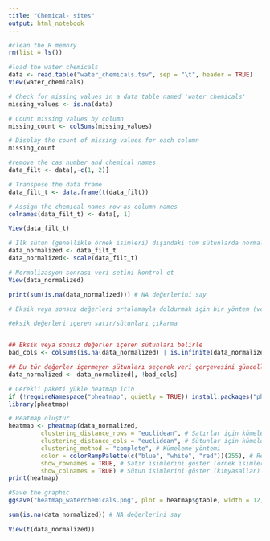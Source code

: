 ```yaml
---
title: "Chemical- sites"
output: html_notebook
---
```


```r
#clean the R memory
rm(list = ls())
```

```r
#load the water chemicals
data <- read.table("water_chemicals.tsv", sep = "\t", header = TRUE)
View(water_chemicals)
```

```r
# Check for missing values in a data table named 'water_chemicals'
missing_values <- is.na(data)

# Count missing values by column
missing_count <- colSums(missing_values)

# Display the count of missing values for each column
missing_count
```
```r
#remove the cas number and chemical names
data_filt <- data[,-c(1, 2)]

# Transpose the data frame
data_filt_t <- data.frame(t(data_filt))

# Assign the chemical names row as column names
colnames(data_filt_t) <- data[, 1]

View(data_filt_t)
```

```r
# İlk sütun (genellikle örnek isimleri) dışındaki tüm sütunlarda normalizasyon yap
data_normalized <- data_filt_t
data_normalized<- scale(data_filt_t) 

# Normalizasyon sonrası veri setini kontrol et
View(data_normalized)
```

```r
print(sum(is.na(data_normalized))) # NA değerlerini say

# Eksik veya sonsuz değerleri ortalamayla doldurmak için bir yöntem (veya başka bir yöntem tercih edebilirsiniz)

#eksik değerleri içeren satır/sütunları çıkarma


## Eksik veya sonsuz değerler içeren sütunları belirle
bad_cols <- colSums(is.na(data_normalized) | is.infinite(data_normalized)) > 0

## Bu tür değerler içermeyen sütunları seçerek veri çerçevesini güncelle
data_normalized <- data_normalized[, !bad_cols]

```

```r
# Gerekli paketi yükle heatmap icin
if (!requireNamespace("pheatmap", quietly = TRUE)) install.packages("pheatmap")
library(pheatmap)
```

```r
# Heatmap oluştur
heatmap <- pheatmap(data_normalized, 
         clustering_distance_rows = "euclidean", # Satırlar için kümeleme mesafesi
         clustering_distance_cols = "euclidean", # Sütunlar için kümeleme mesafesi
         clustering_method = "complete", # Kümeleme yöntemi
         color = colorRampPalette(c("blue", "white", "red"))(255), # Renk skalası
         show_rownames = TRUE, # Satır isimlerini göster (örnek isimleri)
         show_colnames = TRUE) # Sütun isimlerini göster (kimyasallar)
print(heatmap)

#Save the graphic
ggsave("heatmap_waterchemicals.png", plot = heatmap$gtable, width = 12, height = 10, units = "in", dpi = 300)

```
```r
sum(is.na(data_normalized)) # NA değerlerini say

```
```r
View(t(data_normalized))
```

